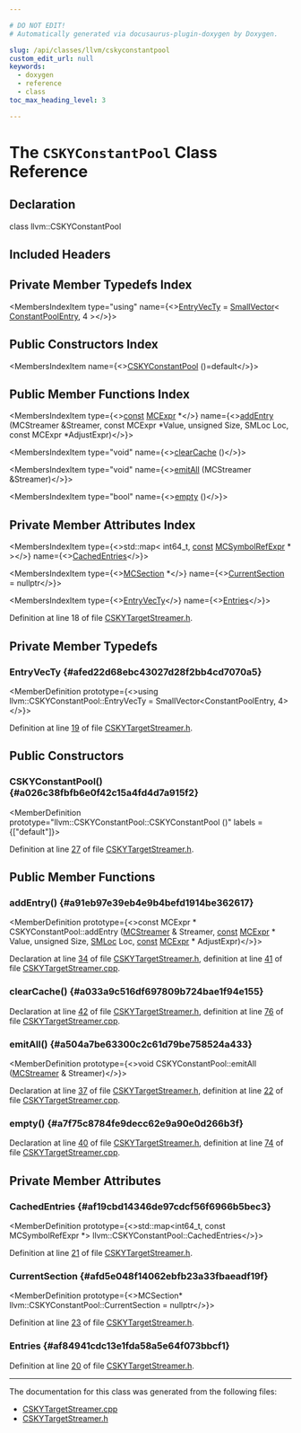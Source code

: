 ```yaml
---

# DO NOT EDIT!
# Automatically generated via docusaurus-plugin-doxygen by Doxygen.

slug: /api/classes/llvm/cskyconstantpool
custom_edit_url: null
keywords:
  - doxygen
  - reference
  - class
toc_max_heading_level: 3

---
```





# The `CSKYConstantPool` Class Reference

<DoxygenPage pluginConfig={pluginConfig}>



## Declaration

<CodeBlock>class llvm::CSKYConstantPool</CodeBlock>

## Included Headers

<IncludesList>
<IncludesListItem
  filePath="Target/CSKY/MCTargetDesc/CSKYTargetStreamer.h"
  permalink="/docs/api/files/lib/lib/target/lib/target/csky/lib/target/csky/mctargetdesc/cskytargetstreamer-h"
  isLocal="true" />
</IncludesList>

## Private Member Typedefs Index

<MembersIndex>

<MembersIndexItem
  type="using"
  name={<><a href="#afed22d68ebc43027d28f2bb4cd7070a5">EntryVecTy</a> = <a href="/docs/api/classes/llvm/smallvector">SmallVector</a>&lt; <a href="/docs/api/structs/llvm/constantpoolentry">ConstantPoolEntry</a>, 4 &gt;</>}>
</MembersIndexItem>

</MembersIndex>

## Public Constructors Index

<MembersIndex>

<MembersIndexItem
  name={<><a href="#a026c38fbfb6e0f42c15a4fd4d7a915f2">CSKYConstantPool</a> ()=default</>}>
</MembersIndexItem>

</MembersIndex>

## Public Member Functions Index

<MembersIndex>

<MembersIndexItem
  type={<><a href="/docs/api/files/lib/lib/target/lib/target/aarch64/aarch64promoteconstant-cpp/#a90f8350fecae261c25be85d38b451bff">const</a> <a href="/docs/api/classes/llvm/mcexpr">MCExpr</a> &#42;</>}
  name={<><a href="#a91eb97e39eb4e9b4befd1914be362617">addEntry</a> (MCStreamer &amp;Streamer, const MCExpr &#42;Value, unsigned Size, SMLoc Loc, const MCExpr &#42;AdjustExpr)</>}>
</MembersIndexItem>

<MembersIndexItem
  type="void"
  name={<><a href="#a033a9c516df697809b724bae1f94e155">clearCache</a> ()</>}>
</MembersIndexItem>

<MembersIndexItem
  type="void"
  name={<><a href="#a504a7be63300c2c61d79be758524a433">emitAll</a> (MCStreamer &amp;Streamer)</>}>
</MembersIndexItem>

<MembersIndexItem
  type="bool"
  name={<><a href="#a7f75c8784fe9decc62e9a90e0d266b3f">empty</a> ()</>}>
</MembersIndexItem>

</MembersIndex>

## Private Member Attributes Index

<MembersIndex>

<MembersIndexItem
  type={<>std::map&lt; int64&#95;t, <a href="/docs/api/files/lib/lib/target/lib/target/aarch64/aarch64promoteconstant-cpp/#a90f8350fecae261c25be85d38b451bff">const</a> <a href="/docs/api/classes/llvm/mcsymbolrefexpr">MCSymbolRefExpr</a> &#42; &gt;</>}
  name={<><a href="#af19cbd14346de97cdcf56f6966b5bec3">CachedEntries</a></>}>
</MembersIndexItem>

<MembersIndexItem
  type={<><a href="/docs/api/classes/llvm/mcsection">MCSection</a> &#42;</>}
  name={<><a href="#afd5e048f14062ebfb23a33fbaeadf19f">CurrentSection</a> = nullptr</>}>
</MembersIndexItem>

<MembersIndexItem
  type={<><a href="/docs/api/classes/llvm/smallvector">EntryVecTy</a></>}
  name={<><a href="#af84941cdc13e1fda58a5e64f073bbcf1">Entries</a></>}>
</MembersIndexItem>

</MembersIndex>


Definition at line 18 of file <a href="/docs/api/files/lib/lib/target/lib/target/csky/lib/target/csky/mctargetdesc/cskytargetstreamer-h">CSKYTargetStreamer.h</a>.

<SectionDefinition>

## Private Member Typedefs

### EntryVecTy {#afed22d68ebc43027d28f2bb4cd7070a5}

<MemberDefinition
  prototype={<>using llvm::CSKYConstantPool::EntryVecTy =  SmallVector&lt;ConstantPoolEntry, 4&gt;</>}>

Definition at line <a href="/docs/api/files/lib/lib/target/lib/target/csky/lib/target/csky/mctargetdesc/cskytargetstreamer-h/#l00019">19</a> of file <a href="/docs/api/files/lib/lib/target/lib/target/csky/lib/target/csky/mctargetdesc/cskytargetstreamer-h">CSKYTargetStreamer.h</a>.
</MemberDefinition>

</SectionDefinition>

<SectionDefinition>

## Public Constructors

### CSKYConstantPool() {#a026c38fbfb6e0f42c15a4fd4d7a915f2}

<MemberDefinition
  prototype="llvm::CSKYConstantPool::CSKYConstantPool ()"
  labels = {["default"]}>

Definition at line <a href="/docs/api/files/lib/lib/target/lib/target/csky/lib/target/csky/mctargetdesc/cskytargetstreamer-h/#l00027">27</a> of file <a href="/docs/api/files/lib/lib/target/lib/target/csky/lib/target/csky/mctargetdesc/cskytargetstreamer-h">CSKYTargetStreamer.h</a>.
</MemberDefinition>

</SectionDefinition>

<SectionDefinition>

## Public Member Functions

### addEntry() {#a91eb97e39eb4e9b4befd1914be362617}

<MemberDefinition
  prototype={<>const MCExpr &#42; CSKYConstantPool::addEntry (<a href="/docs/api/classes/llvm/mcstreamer">MCStreamer</a> &amp; Streamer, <a href="/docs/api/files/lib/lib/target/lib/target/aarch64/aarch64promoteconstant-cpp/#a90f8350fecae261c25be85d38b451bff">const</a> <a href="/docs/api/classes/llvm/mcexpr">MCExpr</a> &#42; Value, unsigned Size, <a href="/docs/api/classes/llvm/smloc">SMLoc</a> Loc, <a href="/docs/api/files/lib/lib/target/lib/target/aarch64/aarch64promoteconstant-cpp/#a90f8350fecae261c25be85d38b451bff">const</a> <a href="/docs/api/classes/llvm/mcexpr">MCExpr</a> &#42; AdjustExpr)</>}>

Declaration at line <a href="/docs/api/files/lib/lib/target/lib/target/csky/lib/target/csky/mctargetdesc/cskytargetstreamer-h/#l00034">34</a> of file <a href="/docs/api/files/lib/lib/target/lib/target/csky/lib/target/csky/mctargetdesc/cskytargetstreamer-h">CSKYTargetStreamer.h</a>, definition at line <a href="/docs/api/files/lib/lib/target/lib/target/csky/lib/target/csky/mctargetdesc/cskytargetstreamer-cpp/#l00041">41</a> of file <a href="/docs/api/files/lib/lib/target/lib/target/csky/lib/target/csky/mctargetdesc/cskytargetstreamer-cpp">CSKYTargetStreamer.cpp</a>.
</MemberDefinition>

### clearCache() {#a033a9c516df697809b724bae1f94e155}

<MemberDefinition
  prototype="void CSKYConstantPool::clearCache ()">

Declaration at line <a href="/docs/api/files/lib/lib/target/lib/target/csky/lib/target/csky/mctargetdesc/cskytargetstreamer-h/#l00042">42</a> of file <a href="/docs/api/files/lib/lib/target/lib/target/csky/lib/target/csky/mctargetdesc/cskytargetstreamer-h">CSKYTargetStreamer.h</a>, definition at line <a href="/docs/api/files/lib/lib/target/lib/target/csky/lib/target/csky/mctargetdesc/cskytargetstreamer-cpp/#l00076">76</a> of file <a href="/docs/api/files/lib/lib/target/lib/target/csky/lib/target/csky/mctargetdesc/cskytargetstreamer-cpp">CSKYTargetStreamer.cpp</a>.
</MemberDefinition>

### emitAll() {#a504a7be63300c2c61d79be758524a433}

<MemberDefinition
  prototype={<>void CSKYConstantPool::emitAll (<a href="/docs/api/classes/llvm/mcstreamer">MCStreamer</a> &amp; Streamer)</>}>

Declaration at line <a href="/docs/api/files/lib/lib/target/lib/target/csky/lib/target/csky/mctargetdesc/cskytargetstreamer-h/#l00037">37</a> of file <a href="/docs/api/files/lib/lib/target/lib/target/csky/lib/target/csky/mctargetdesc/cskytargetstreamer-h">CSKYTargetStreamer.h</a>, definition at line <a href="/docs/api/files/lib/lib/target/lib/target/csky/lib/target/csky/mctargetdesc/cskytargetstreamer-cpp/#l00022">22</a> of file <a href="/docs/api/files/lib/lib/target/lib/target/csky/lib/target/csky/mctargetdesc/cskytargetstreamer-cpp">CSKYTargetStreamer.cpp</a>.
</MemberDefinition>

### empty() {#a7f75c8784fe9decc62e9a90e0d266b3f}

<MemberDefinition
  prototype="bool CSKYConstantPool::empty ()">

Declaration at line <a href="/docs/api/files/lib/lib/target/lib/target/csky/lib/target/csky/mctargetdesc/cskytargetstreamer-h/#l00040">40</a> of file <a href="/docs/api/files/lib/lib/target/lib/target/csky/lib/target/csky/mctargetdesc/cskytargetstreamer-h">CSKYTargetStreamer.h</a>, definition at line <a href="/docs/api/files/lib/lib/target/lib/target/csky/lib/target/csky/mctargetdesc/cskytargetstreamer-cpp/#l00074">74</a> of file <a href="/docs/api/files/lib/lib/target/lib/target/csky/lib/target/csky/mctargetdesc/cskytargetstreamer-cpp">CSKYTargetStreamer.cpp</a>.
</MemberDefinition>

</SectionDefinition>

<SectionDefinition>

## Private Member Attributes

### CachedEntries {#af19cbd14346de97cdcf56f6966b5bec3}

<MemberDefinition
  prototype={<>std::map&lt;int64&#95;t, const MCSymbolRefExpr &#42;&gt; llvm::CSKYConstantPool::CachedEntries</>}>

Definition at line <a href="/docs/api/files/lib/lib/target/lib/target/csky/lib/target/csky/mctargetdesc/cskytargetstreamer-h/#l00021">21</a> of file <a href="/docs/api/files/lib/lib/target/lib/target/csky/lib/target/csky/mctargetdesc/cskytargetstreamer-h">CSKYTargetStreamer.h</a>.
</MemberDefinition>

### CurrentSection {#afd5e048f14062ebfb23a33fbaeadf19f}

<MemberDefinition
  prototype={<>MCSection&#42; llvm::CSKYConstantPool::CurrentSection = nullptr</>}>

Definition at line <a href="/docs/api/files/lib/lib/target/lib/target/csky/lib/target/csky/mctargetdesc/cskytargetstreamer-h/#l00023">23</a> of file <a href="/docs/api/files/lib/lib/target/lib/target/csky/lib/target/csky/mctargetdesc/cskytargetstreamer-h">CSKYTargetStreamer.h</a>.
</MemberDefinition>

### Entries {#af84941cdc13e1fda58a5e64f073bbcf1}

<MemberDefinition
  prototype="EntryVecTy llvm::CSKYConstantPool::Entries">

Definition at line <a href="/docs/api/files/lib/lib/target/lib/target/csky/lib/target/csky/mctargetdesc/cskytargetstreamer-h/#l00020">20</a> of file <a href="/docs/api/files/lib/lib/target/lib/target/csky/lib/target/csky/mctargetdesc/cskytargetstreamer-h">CSKYTargetStreamer.h</a>.
</MemberDefinition>

</SectionDefinition>

<hr/>

The documentation for this class was generated from the following files:

<ul>
<li><a href="/docs/api/files/lib/lib/target/lib/target/csky/lib/target/csky/mctargetdesc/cskytargetstreamer-cpp">CSKYTargetStreamer.cpp</a></li>
<li><a href="/docs/api/files/lib/lib/target/lib/target/csky/lib/target/csky/mctargetdesc/cskytargetstreamer-h">CSKYTargetStreamer.h</a></li>
</ul>

</DoxygenPage>
